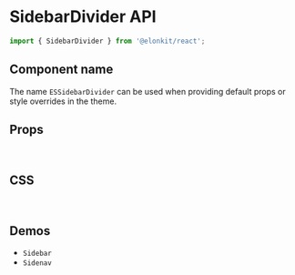 
<Meta title="Components API/SidebarDivider" />

# SidebarDivider API

```js
import { SidebarDivider } from '@elonkit/react';
```

## Component name

The name `ESSidebarDivider` can be used when providing default props or style overrides in the theme.

## Props

<TableInterface name="SidebarDividerProps" variant="props" />

<br />

## CSS

<TableInterface variant="css" name="SidebarDividerClasses" />

<br />

## Demos

<ul>
  <li>
    <LinkTo kind="components-sidebar" story="demo">
      <code>Sidebar</code>
    </LinkTo>
  </li>
  <li>
    <LinkTo kind="components-sidenav" story="demo">
      <code>Sidenav</code>
    </LinkTo>
  </li>
</ul>
